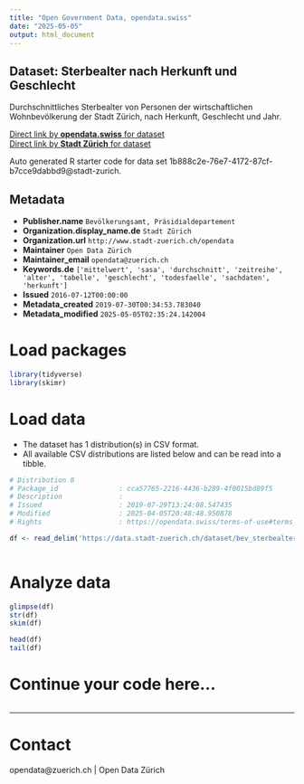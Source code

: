 ```yaml
---
title: "Open Government Data, opendata.swiss"
date: "2025-05-05"
output: html_document
---
```


## Dataset: Sterbealter nach Herkunft und Geschlecht


Durchschnittliches Sterbealter von Personen der wirtschaftlichen Wohnbevölkerung der Stadt Zürich, nach Herkunft, Geschlecht und Jahr.


[Direct link by **opendata.swiss** for dataset](https://opendata.swiss/de/dataset/sterbealter-nach-herkunft-und-geschlecht-seit-19932)<br>
[Direct link by **Stadt Zürich** for dataset](https://data.stadt-zuerich.ch/dataset/bev_sterbealter_herkunft_geschlecht_od4202)

Auto generated R starter code for data set 1b888c2e-76e7-4172-87cf-b7cce9dabbd9@stadt-zurich.

## Metadata

- **Publisher.name** `Bevölkerungsamt, Präsidialdepartement`
- **Organization.display_name.de** `Stadt Zürich`
- **Organization.url** `http://www.stadt-zuerich.ch/opendata`
- **Maintainer** `Open Data Zürich`
- **Maintainer_email** `opendata@zuerich.ch`
- **Keywords.de** `['mittelwert', 'sasa', 'durchschnitt', 'zeitreihe', 'alter', 'tabelle', 'geschlecht', 'todesfaelle', 'sachdaten', 'herkunft']`
- **Issued** `2016-07-12T00:00:00`
- **Metadata_created** `2019-07-30T00:34:53.783040`
- **Metadata_modified** `2025-05-05T02:35:24.142004`


# Load packages

```r

library(tidyverse)
library(skimr)

```

# Load data

-   The dataset has 1 distribution(s) in CSV format.
-   All available CSV distributions are listed below and can be read into a tibble.

```r

# Distribution 0
# Package_id               : cca57765-2216-4436-b289-4f0015bd89f5
# Description              : 
# Issued                   : 2019-07-29T13:24:08.547435
# Modified                 : 2025-04-05T20:48:48.950878
# Rights                   : https://opendata.swiss/terms-of-use#terms_open

df <- read_delim('https://data.stadt-zuerich.ch/dataset/bev_sterbealter_herkunft_geschlecht_od4202/download/BEV420OD4202.csv')



```

# Analyze data

```r

glimpse(df)
str(df)
skim(df)

head(df)
tail(df)

```

# Continue your code here...

```r

```

------------------------------------------------------------------------

# Contact

opendata@zuerich.ch | Open Data Zürich
